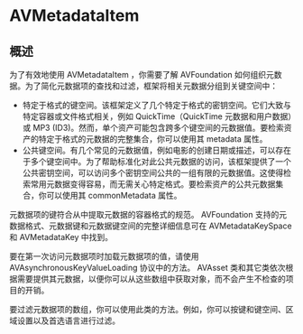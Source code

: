 # AVMetadataItem

<ToBePolishedAfterTranslation />

<OriginalSource
  title="AVMetadataItem"
  url="https://developer.apple.com/documentation/avfoundation/avmetadataitem"
  summary="视听资产或其轨道之一的元数据项"
/>

## 概述

为了有效地使用 AVMetadataItem ，你需要了解 AVFoundation 如何组织元数据。为了简化元数据项的查找和过滤，框架将相关元数据分组到关键空间中：

- 特定于格式的键空间。该框架定义了几个特定于格式的密钥空间。它们大致与特定容器或文件格式相关，例如 QuickTime（QuickTime 元数据和用户数据）或 MP3 (ID3)。然而，单个资产可能包含跨多个键空间的元数据值。要检索资产的特定于格式的元数据的完整集合，你可以使用其 metadata 属性。
- 公共键空间。有几个常见的元数据值，例如电影的创建日期或描述，可以存在于多个键空间中。为了帮助标准化对此公共元数据的访问，该框架提供了一个公共密钥空间，可以访问多个密钥空间公共的一组有限的元数据值。这使得检索常用元数据变得容易，而无需关心特定格式。要检索资产的公共元数据集合，你可以使用其 commonMetadata 属性。

元数据项的键符合从中提取元数据的容器格式的规范。 AVFoundation 支持的元数据格式、元数据键和元数据键空间的完整详细信息可在 AVMetadataKeySpace 和 AVMetadataKey 中找到。

要在第一次访问元数据项时加载元数据项的值，请使用 AVAsynchronousKeyValueLoading 协议中的方法。 AVAsset 类和其它类依次根据需要提供其元数据，以便你可以从这些数组中获取对象，而不会产生不检查的项目的开销。

要过滤元数据项的数组，你可以使用此类的方法。例如，你可以按键和键空间、区域设置以及首选语言进行过滤。
